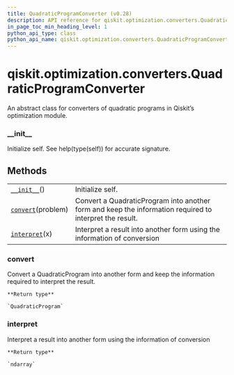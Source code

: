 ```yaml
---
title: QuadraticProgramConverter (v0.28)
description: API reference for qiskit.optimization.converters.QuadraticProgramConverter in qiskit v0.28
in_page_toc_min_heading_level: 1
python_api_type: class
python_api_name: qiskit.optimization.converters.QuadraticProgramConverter
---
```


<span id="qiskit-optimization-converters-quadraticprogramconverter" />

# qiskit.optimization.converters.QuadraticProgramConverter

<Class id="qiskit.optimization.converters.QuadraticProgramConverter" isDedicatedPage={true} github="https://github.com/qiskit-community/qiskit-aqua/tree/stable/0.9/qiskit/optimization/converters/quadratic_program_converter.py" signature="QuadraticProgramConverter" modifiers="class">
  An abstract class for converters of quadratic programs in Qiskit’s optimization module.

  ### \_\_init\_\_

  <Function id="qiskit.optimization.converters.QuadraticProgramConverter.__init__" signature="__init__()">
    Initialize self. See help(type(self)) for accurate signature.
  </Function>

  ## Methods

  |                                                                                                                                                            |                                                                                                         |
  | ---------------------------------------------------------------------------------------------------------------------------------------------------------- | ------------------------------------------------------------------------------------------------------- |
  | [`__init__`](#qiskit.optimization.converters.QuadraticProgramConverter.__init__ "qiskit.optimization.converters.QuadraticProgramConverter.__init__")()     | Initialize self.                                                                                        |
  | [`convert`](#qiskit.optimization.converters.QuadraticProgramConverter.convert "qiskit.optimization.converters.QuadraticProgramConverter.convert")(problem) | Convert a QuadraticProgram into another form and keep the information required to interpret the result. |
  | [`interpret`](#qiskit.optimization.converters.QuadraticProgramConverter.interpret "qiskit.optimization.converters.QuadraticProgramConverter.interpret")(x) | Interpret a result into another form using the information of conversion                                |

  ### convert

  <Function id="qiskit.optimization.converters.QuadraticProgramConverter.convert" signature="convert(problem)" modifiers="abstract">
    Convert a QuadraticProgram into another form and keep the information required to interpret the result.

    **Return type**

    `QuadraticProgram`
  </Function>

  ### interpret

  <Function id="qiskit.optimization.converters.QuadraticProgramConverter.interpret" signature="interpret(x)" modifiers="abstract">
    Interpret a result into another form using the information of conversion

    **Return type**

    `ndarray`
  </Function>
</Class>

